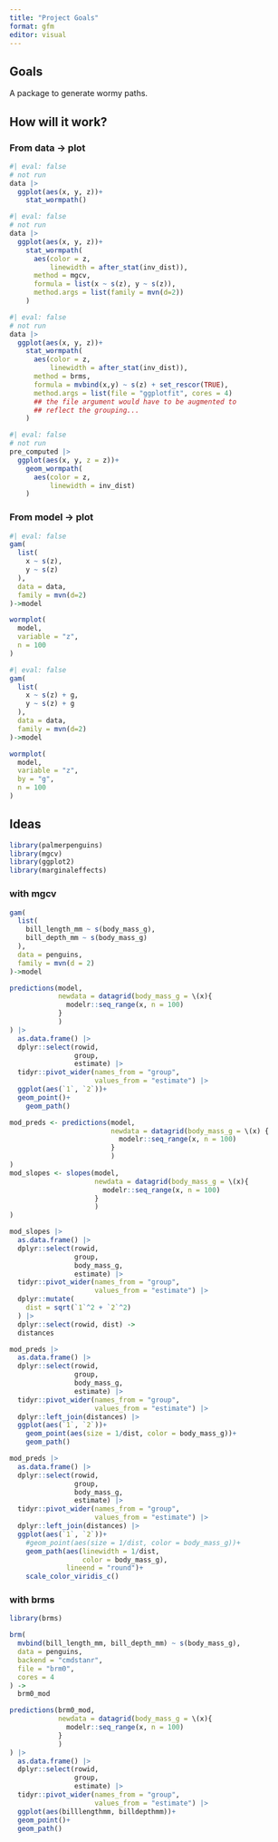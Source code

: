 ```yaml
---
title: "Project Goals"
format: gfm
editor: visual
---
```


## Goals 

A package to generate wormy paths.

## How will it work?

### From data -\> plot

```r
#| eval: false
# not run
data |> 
  ggplot(aes(x, y, z))+
    stat_wormpath()
```

```r
#| eval: false
# not run 
data |> 
  ggplot(aes(x, y, z))+
    stat_wormpath(
      aes(color = z, 
          linewidth = after_stat(inv_dist)),
      method = mgcv,
      formula = list(x ~ s(z), y ~ s(z)),
      method.args = list(family = mvn(d=2))
    )
```

```r
#| eval: false
# not run 
data |> 
  ggplot(aes(x, y, z))+
    stat_wormpath(
      aes(color = z,
          linewidth = after_stat(inv_dist)),
      method = brms,
      formula = mvbind(x,y) ~ s(z) + set_rescor(TRUE),
      method.args = list(file = "ggplotfit", cores = 4)
      ## the file argument would have to be augmented to 
      ## reflect the grouping...
    )
```

```r
#| eval: false
# not run 
pre_computed |> 
  ggplot(aes(x, y, z = z))+
    geom_wormpath(
      aes(color = z,
          linewidth = inv_dist)
    )
```

### From model -\> plot

```r
#| eval: false
gam(
  list(
    x ~ s(z),
    y ~ s(z)
  ),
  data = data,
  family = mvn(d=2)
)->model

wormplot(
  model,
  variable = "z",
  n = 100
)
```

```r
#| eval: false
gam(
  list(
    x ~ s(z) + g,
    y ~ s(z) + g
  ),
  data = data,
  family = mvn(d=2)
)->model

wormplot(
  model,
  variable = "z",
  by = "g",
  n = 100
)
```

## Ideas

```r
library(palmerpenguins)
library(mgcv)
library(ggplot2)
library(marginaleffects)
```

### with mgcv

```r
gam(
  list(
    bill_length_mm ~ s(body_mass_g),
    bill_depth_mm ~ s(body_mass_g)
  ),
  data = penguins,
  family = mvn(d = 2)
)->model
```

```r
predictions(model, 
            newdata = datagrid(body_mass_g = \(x){
              modelr::seq_range(x, n = 100)
            }
            )
) |> 
  as.data.frame() |> 
  dplyr::select(rowid, 
                group, 
                estimate) |> 
  tidyr::pivot_wider(names_from = "group", 
                     values_from = "estimate") |> 
  ggplot(aes(`1`, `2`))+
  geom_point()+
    geom_path()
```

```r
mod_preds <- predictions(model,
                         newdata = datagrid(body_mass_g = \(x) {
                           modelr::seq_range(x, n = 100)
                         }
                         )
)
mod_slopes <- slopes(model, 
                     newdata = datagrid(body_mass_g = \(x){
                       modelr::seq_range(x, n = 100)
                     }
                     )
)
```

```r
mod_slopes |> 
  as.data.frame() |> 
  dplyr::select(rowid, 
                group, 
                body_mass_g, 
                estimate) |> 
  tidyr::pivot_wider(names_from = "group",
                     values_from = "estimate") |> 
  dplyr::mutate(
    dist = sqrt(`1`^2 + `2`^2)
  ) |> 
  dplyr::select(rowid, dist) ->
  distances
```

```r
mod_preds |> 
  as.data.frame() |> 
  dplyr::select(rowid, 
                group, 
                body_mass_g, 
                estimate) |> 
  tidyr::pivot_wider(names_from = "group", 
                     values_from = "estimate") |>
  dplyr::left_join(distances) |> 
  ggplot(aes(`1`, `2`))+
    geom_point(aes(size = 1/dist, color = body_mass_g))+
    geom_path()
```

```r
mod_preds |> 
  as.data.frame() |> 
  dplyr::select(rowid, 
                group, 
                body_mass_g, 
                estimate) |> 
  tidyr::pivot_wider(names_from = "group",
                     values_from = "estimate") |>
  dplyr::left_join(distances) |> 
  ggplot(aes(`1`, `2`))+
    #geom_point(aes(size = 1/dist, color = body_mass_g))+
    geom_path(aes(linewidth = 1/dist,
                  color = body_mass_g),
              lineend = "round")+
    scale_color_viridis_c()
```

### with brms

```r
library(brms)
```

```r
brm(
  mvbind(bill_length_mm, bill_depth_mm) ~ s(body_mass_g),
  data = penguins,
  backend = "cmdstanr",
  file = "brm0",
  cores = 4
) ->
  brm0_mod
```

```r
predictions(brm0_mod, 
            newdata = datagrid(body_mass_g = \(x){
              modelr::seq_range(x, n = 100)
            }
            )
) |> 
  as.data.frame() |> 
  dplyr::select(rowid, 
                group, 
                estimate) |> 
  tidyr::pivot_wider(names_from = "group", 
                     values_from = "estimate") |> 
  ggplot(aes(billlengthmm, billdepthmm))+
  geom_point()+
  geom_path()
```

